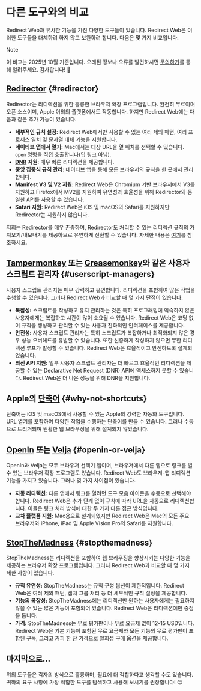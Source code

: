# 다른 도구와의 비교

Redirect Web과 유사한 기능을 가진 다양한 도구들이 있습니다. Redirect Web은 이러한 도구들을 대체하려 하지 않고 보완하려 합니다. 다음은 몇 가지 비교입니다.

> [!NOTE]
> 이 비교는 2025년 10월 기준입니다. 오래된 정보나 오류를 발견하시면 [문의하기](/contact-us)를 통해 알려주세요. 감사합니다! 🙏

## [Redirector](https://github.com/einaregilsson/Redirector) {#redirector}

Redirector는 리디렉션을 위한 훌륭한 브라우저 확장 프로그램입니다. 완전히 무료이며 오픈 소스이며, Apple 이외의 플랫폼에서도 작동합니다. 하지만 Redirect Web에는 다음과 같은 추가 기능이 있습니다.

* **세부적인 규칙 설정:** Redirect Web에서만 사용할 수 있는 여러 제외 패턴, 여러 프로세스 일치 및 문자열 대체 기능을 지원합니다.
* **네이티브 앱에서 열기:** Mac에서는 대상 URL을 열 위치를 선택할 수 있습니다. `open` 명령을 직접 호출합니다(딥 링크 아님).
* **[DNR](https://blog.mozilla.org/addons/2023/05/17/declarativenetrequest-available-in-firefox/) 지원:** 매우 빠른 리디렉션을 제공합니다.
* **중앙 집중식 규칙 관리:** 네이티브 앱을 통해 모든 브라우저의 규칙을 한 곳에서 관리합니다.
* **Manifest V3 및 V2 지원:** Redirect Web은 Chromium 기반 브라우저에서 V3를 지원하고 Firefox에서 MV2를 지원하여 유연성과 효율성을 위해 Redirector와 동일한 API를 사용할 수 있습니다.
* **Safari 지원:** Redirect Web은 iOS 및 macOS의 Safari를 지원하지만 Redirector는 지원하지 않습니다.

저희는 Redirector를 매우 존중하며, Redirector도 처리할 수 있는 리디렉션 규칙의 가져오기/내보내기를 제공하므로 유연하게 전환할 수 있습니다. 자세한 내용은 [여기](/export-or-import-rules)를 참조하세요.

## [Tampermonkey](https://www.tampermonkey.net/) 또는 [Greasemonkey](https://www.greasespot.net/)와 같은 사용자 스크립트 관리자 {#userscript-managers}

사용자 스크립트 관리자는 매우 강력하고 유연합니다. 리디렉션을 포함하여 많은 작업을 수행할 수 있습니다. 그러나 Redirect Web과 비교할 때 몇 가지 단점이 있습니다.

* **복잡성:** 스크립트를 작성하고 유지 관리하는 것은 특히 프로그래밍에 익숙하지 않은 사용자에게는 복잡하고 시간이 많이 소요될 수 있습니다. Redirect Web은 코딩 없이 규칙을 생성하고 관리할 수 있는 사용자 친화적인 인터페이스를 제공합니다.
* **안전성:** 사용자 스크립트 관리자는 특히 스크립트가 복잡하거나 최적화되지 않은 경우 성능 오버헤드를 유발할 수 있습니다. 또한 신중하게 작성하지 않으면 무한 리디렉션 루프가 발생할 수 있습니다. Redirect Web은 효율적이고 안전하도록 설계되었습니다.
* **최신 API 지원:** 일부 사용자 스크립트 관리자는 더 빠르고 효율적인 리디렉션을 제공할 수 있는 Declarative Net Request (DNR) API에 액세스하지 못할 수 있습니다. Redirect Web은 더 나은 성능을 위해 DNR을 지원합니다.

## Apple의 [단축어](https://support.apple.com/guide/shortcuts/welcome/ios) {#why-not-shortcuts}

단축어는 iOS 및 macOS에서 사용할 수 있는 Apple의 강력한 자동화 도구입니다. URL 열기를 포함하여 다양한 작업을 수행하는 단축어를 만들 수 있습니다. 그러나 수동으로 트리거되며 원활한 웹 브라우징을 위해 설계되지 않았습니다.

## [OpenIn](https://loshadki.app/openin4/) 또는 [Velja](https://sindresorhus.com/velja) {#openin-or-velja}

OpenIn과 Velja는 모두 브라우저 선택기 앱이며, 브라우저에서 다른 앱으로 링크를 열 수 있는 브라우저 확장 프로그램도 있습니다. Redirect Web도 브라우저-앱 리디렉션 기능을 가지고 있습니다. 그러나 몇 가지 차이점이 있습니다.

* **자동 리디렉션:** 다른 앱에서 링크를 열려면 도구 모음 아이콘을 수동으로 선택해야 합니다. Redirect Web은 추가 단계 없이 규칙에 따라 URL을 자동으로 리디렉션합니다. 이들은 링크 처리 방식에 대한 두 가지 다른 접근 방식입니다.
* **교차 플랫폼 지원:** Mac용으로 설계되었지만 Redirect Web은 Mac의 모든 주요 브라우저와 iPhone, iPad 및 Apple Vision Pro의 Safari를 지원합니다.

## [StopTheMadness](https://underpassapp.com/StopTheMadness/) {#stopthemadness}

StopTheMadness는 리디렉션을 포함하여 웹 브라우징을 향상시키는 다양한 기능을 제공하는 브라우저 확장 프로그램입니다. 그러나 Redirect Web과 비교할 때 몇 가지 제한 사항이 있습니다.

* **규칙 유연성:** StopTheMadness는 규칙 구성 옵션이 제한적입니다. Redirect Web은 여러 제외 패턴, 캡처 그룹 처리 등 더 세부적인 규칙 설정을 제공합니다.
* **기능의 복잡성:** StopTheMadness에는 리디렉션만 원하는 사용자에게는 필요하지 않을 수 있는 많은 기능이 포함되어 있습니다. Redirect Web은 리디렉션에만 중점을 둡니다.
* **가격:** StopTheMadness는 무료 평가판이나 무료 요금제 없이 12-15 USD입니다. Redirect Web은 기본 기능이 포함된 무료 요금제와 모든 기능의 무료 평가판이 포함된 구독, 그리고 커피 한 잔 가격으로 일회성 구매 옵션을 제공합니다.

## 마지막으로...

위의 도구들은 각자의 방식으로 훌륭하며, 필요에 더 적합하다고 생각할 수도 있습니다. 귀하의 요구 사항에 가장 적합한 도구를 탐색하고 사용해 보시기를 권장합니다! 😊
